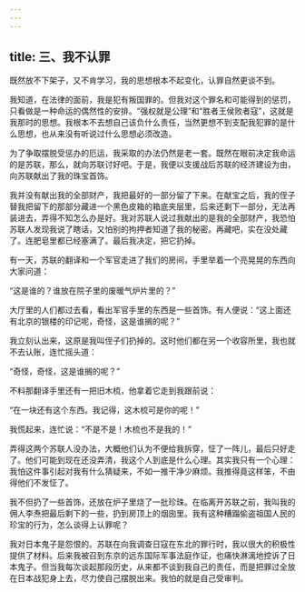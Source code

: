 ```yaml
---
---
---
```

title: 三、我不认罪
---




既然放不下架子，又不肯学习，我的思想根本不起变化，认罪自然更谈不到。

我知道，在法律的面前，我是犯有叛国罪的。但我对这个罪名和可能得到的惩罚，只看做是一种命运的偶然性的安排。“强权就是公理”和“胜者王侯败者寇”，这就是我那时的思想。我根本不去想自己该负什么责任，当然更想不到支配我犯罪的是什么思想，也从来没有听说过什么思想必须改造。

为了争取摆脱受惩办的厄运，我采取的办法仍然是老一套。既然在眼前决定我命运的是苏联，那么，就向苏联讨好吧。于是，我便以支援战后苏联的经济建设为由，向苏联献出了我的珠宝首饰。

我并没有献出我的全部财产，我把最好的一部分留了下来。在献宝之后，我的侄子替我把留下的那部分藏进一个黑色皮箱的箱底夹层里，后来还剩下一部分，无法再装进去，弄得不知怎么办是好。我对苏联人说过我献出的是我的全部财产，我恐怕苏联人发现我说了瞎话，又怕别的拘押者知道了我的秘密。再藏吧，实在没处藏了。连肥皂里都已经塞满了。最后我决定，把它扔掉。

有一天，苏联的翻译和一个军官走进了我们的房间，手里举着一个亮晃晃的东西向大家问道：

“这是谁的？谁放在院子里的废暖气炉片里的？”

大厅里的人们都过去看，看出军官手里的东西是一些首饰。有人便说：“这上面还有北京的银楼的印记呢，奇怪，这是谁搁的呢？”

我立刻认出来，这原是我叫侄子们扔掉的。这时他们都在另一个收容所里，我也就不去认账，连忙摇头道：

“奇怪，奇怪，这是谁搁的呢？”

不料那翻译手里还有一把旧木梳，他拿着它走到我跟前说：

“在一块还有这个东西。我记得，这木梳可是你的呢！”

我慌起来，连忙说：“不是不是！木梳也不是我的！”

弄得这两个苏联人没办法，大概他们认为不便给我拆穿，怔了一阵儿，最后只好走了。他们可能到现在还没弄清，我这个人到底是什么心理。其实我只有一个心理：我怕这件事引起对我有什么猜疑来，不如一推干净少麻烦。我推得竟这样笨，不由得他们不发怔了。

我不但扔了一些首饰，还放在炉子里烧了一批珍珠。在临离开苏联之前，我叫我的佣人李焘把最后剩下的一些，扔到房顶上的烟囱里。我有这种糟蹋偷盗祖国人民的珍宝的行为，怎么谈得上认罪呢？

我对日本鬼子是怨恨的。苏联在向我调查日寇在东北的罪行时，我以很大的积极性提供了材料。后来我被召到东京的远东国际军事法庭作证，也痛快淋漓地控诉了日本鬼子。但当我每次谈起那段历史，从来都不谈到我自己的责任，而是把罪过全放在日本战犯身上去，尽力使自己摆脱出来。我怕的就是自己受审判。